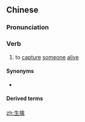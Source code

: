 ==Chinese==
{{zh-forms}}

===Pronunciation===
{{zh-pron
|m=shēngqín
|c=saang1 kam4
|cat=v
}}

===Verb===
{{zh-verb}}

# {{lb|zh|literary}} to [[capture]] [[someone]] [[alive]]

====Synonyms====
* {{zh-l|活捉}}

====Derived terms====
{{zh-der|生擒活捉}}

[[zh:生擒]]
